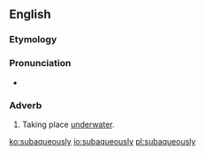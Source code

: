 ==English==

===Etymology===
{{suffix|subaqueous|ly|lang=en}}

===Pronunciation===
* {{IPA|sɜˈbeɪkwiəsli|lang=en}}

===Adverb===
{{en-adv|-}}

# Taking place [[underwater]].

[[ko:subaqueously]]
[[io:subaqueously]]
[[pl:subaqueously]]